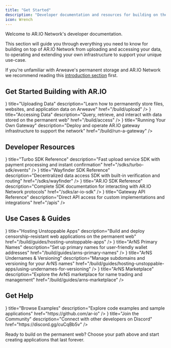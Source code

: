 ```yaml
---
title: "Get Started"
description: "Developer documentation and resources for building on the AR.IO ecosystem"
icon: Wrench
---
```



Welcome to AR.IO Network's developer documentation.

This section will guide you through everything you need to know for building on top of AR.IO Network from uploading and accessing your data, to operating and extending your own infrastructure to support your unique use-case.

If you're unfamiliar with Arweave's permanent storage and AR.IO Network we recommend reading this [introduction section](/learn) first.

## Get Started Building with AR.IO

<Cards>
  <Card
    icon={<Rocket />}
    title="Uploading Data"
    description="Learn how to permanently store files, websites, and application data on Arweave"
    href="/build/upload"
  />
  <Card
    icon={<Database />}
    title="Accessing Data"
    description="Query, retrieve, and interact with data stored on the permanent web"
    href="/build/access"
  />
  <Card
    icon={<Network />}
    title="Running Your Own Gateway"
    description="Deploy and operate AR.IO gateway infrastructure to support the network"
    href="/build/run-a-gateway"
  />
</Cards>

## Developer Resources

<Cards>
  <Card
    icon={<Image src="/turbo.svg" alt="Turbo SDK" width={24} height={24} />}
    title="Turbo SDK Reference"
    description="Fast upload service SDK with payment processing and instant confirmation"
    href="/sdks/turbo-sdk/events"
  />
  <Card
    icon={
      <Image src="/wayfinder.svg" alt="Wayfinder SDK" width={24} height={24} />
    }
    title="Wayfinder SDK Reference"
    description="Decentralized data access SDK with built-in verification and routing"
    href="/sdks/wayfinder"
  />
  <Card
    icon={<Image src="/ario.svg" alt="AR.IO SDK" width={24} height={24} />}
    title="AR.IO SDK Reference"
    description="Complete SDK documentation for interacting with AR.IO Network protocols"
    href="/sdks/ar-io-sdk"
  />
  <Card
    icon={<Code />}
    title="Gateway API Reference"
    description="Direct API access for custom implementations and integrations"
    href="/apis"
  />
</Cards>

## Use Cases & Guides

<Cards>
  <Card
    icon={<Rocket />}
    title="Hosting Unstoppable Apps"
    description="Build and deploy censorship-resistant web applications on the permanent web"
    href="/build/guides/hosting-unstoppable-apps"
  />
  <Card
    icon={<Network />}
    title="ArNS Primary Names"
    description="Set up primary names for user-friendly wallet addresses"
    href="/build/guides/arns-primary-names"
  />
  <Card
    icon={<Database />}
    title="ArNS Undernames & Versioning"
    description="Manage subdomains and versioning for your ArNS names"
    href="/build/guides/hosting-unstoppable-apps/using-undernames-for-versioning"
  />
  <Card
    icon={<Zap />}
    title="ArNS Marketplace"
    description="Explore the ArNS marketplace for name trading and management"
    href="/build/guides/arns-marketplace"
  />
</Cards>

## Get Help

<Cards>
  <Card
    icon={<BookOpen />}
    title="Browse Examples"
    description="Explore code examples and sample applications"
    href="https://github.com/ar-io"
  />
  <Card
    icon={<Network />}
    title="Join the Community"
    description="Connect with other developers on Discord"
    href="https://discord.gg/cuCqBb5v"
  />
</Cards>

Ready to build on the permanent web? Choose your path above and start creating applications that last forever.
